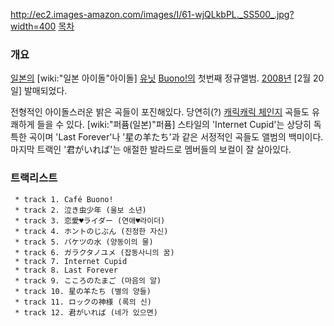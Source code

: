 http://ec2.images-amazon.com/images/I/61-wjQLkbPL._SS500_.jpg?width=400
[[목차]]
=== 개요 ===
[[일본]]의 [wiki:"일본 아이돌"아이돌] [[유닛]] [[Buono!]]의 첫번째 정규앨범.
[[2008년]] [2월 20일] 발매되었다.

전형적인 아이돌스러운 밝은 곡들이 포진해있다. 당연히(?) [[캐릭캐릭 체인지]] 곡들도 유쾌하게 들을 수 있다. [wiki:"퍼퓸(일본)"퍼퓸] 스타일의 'Internet Cupid'는 상당히 독특한 곡이며 'Last Forever'나 '星の羊たち'과 같은 서정적인 곡들도 앨범의 백미이다. 마지막 트랙인 '君がいれば'는 애절한 발라드로 멤버들의 보컬이 잘 살아있다.

=== 트랙리스트 ===
  * track 1. Café Buono!
  * track 2. 泣き虫少年 (울보 소년)
  * track 3. 恋愛♥ライダー (연애♥라이더)
  * track 4. ホントのじぶん (진정한 자신)
  * track 5. バケツの水 (양동이의 물)
  * track 6. ガラクタノユメ (잡동사니의 꿈)
  * track 7. Internet Cupid
  * track 8. Last Forever
  * track 9. こころのたまご (마음의 알)
  * track 10. 星の羊たち (별의 양들)
  * track 11. ロックの神様 (록의 신)
  * track 12. 君がいれば (네가 있으면)
